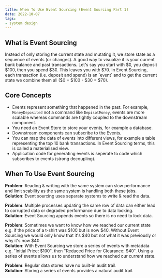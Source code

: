 ```yaml
---
title: When To Use Event Sourcing (Event Sourcing Part 1)
date: 2022-10-07
tags:
- system design
---
```


## What is Event Sourcing
Instead of only storing the current state and mutating it, we store state as a sequence of events (or changes).
A good way to visualize it is your current bank balance and past transactions. Let's say you start with $0, you deposit $100, 
then you spend $30. This leaves you with $70. In Event Sourcing, each transaction (i.e. deposit and spend) is an `event`
and to get the current state we combine them all ($0 + $100 - $30 = $70).

## Core Concepts
- Events represent something that happened in the past. For example, `MoneyDeposited` not a command like `DepisotMoney`, 
events are more scalable whereas commands are tightly coupled to the downstream component.
- You need an Event Store to store your events, for example a database.
- Downstream components can subscribe to the Events.
- You can map the data of events into different views, for example a table representing the top 10 bank transactions. 
In Event Sourcing terms, this is called a materialised view.
- Application code for generating events is seperate to code which subscribes to events (strong decoupling).

## When To Use Event Sourcing
**Problem**: Reading & writing with the same system can slow performance and limit 
scability as the same system is handling both these jobs.<br/>
**Solution**: Event sourcing uses separate systems to write & read the data.

**Problem**: Multiple processes updating the same row of data can either lead to 
corrupted data or degraded performance due to data locking.<br/>
**Solution**: Event Sourcing appends events so there is no need to lock data.

**Problem**: Sometimes we want to know how we reached our current state e.g. 
if the price of a t-shirt was $100 but is now $40. Without Event Sourcing 
we would only know that it's $40 but not what it was previously or why it's now $40.<br/>
**Solution**: With Event Sourcing we store a series of events with metadata e.g. 
"Initial Price: $100", then "Reduced Price for Clearance: $40". 
Using a series of events allows us to understand how we reached our current state.

**Problem**: Regular data stores have no built-in audit trail.<br/>
**Solution**: Storing a series of events provides a natural audit trail.